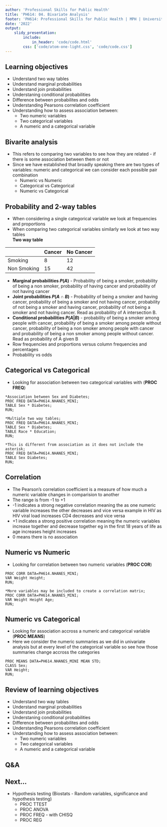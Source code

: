 ```yaml
---
author: 'Professional Skills for Public Health'
title: 'PH614: 04. Bivariate Analysis'
footer: 'PH614: Professional Skills for Public Health | MPH | University of Maryland Baltimore'
date: '2022'
output:
    slidy_presentation:
        include:
            in_header: 'code/code.html'
        css: ['code/atom-one-light.css', 'code/code.css']
---
```


## Learning objectives  
- Understand two way tables
- Understand marginal probabilities  
- Understand join probabilities   
- Understaning conditional probabilities 
- Difference between probabilites and odds
- Understanding Pearsons correlation coefficient 
- Understanding how to assess association between:
    + Two numeric variables  
    + Two categorical variables  
    + A numeric and a categorical variable  

## Bivarite analysis  
- This refers to comparing two variables to see how they are related - if there is some association between them or not  
- Since we have established that broadly speaking there are two types of variables: numeric and categorical we can consider each possible pair combination  
    + Numeric vs Numeric  
    + Categorical vs Categorical  
    + Numeric vs Categorical  

## Probability and 2-way tables  
- When considering a single categorical variable we look at frequencies and proportions  
- When comparing two categorical variables similarly we look at two way tables  
**Two way table**  

|             | Cancer | No Cancer |
|-------------|--------|-----------|
| Smoking     |   8    |     12    |
| Non Smoking |   15   |     42    |  

- **Marginal probabilities $P(A)$** - Probability of being a smoker, probability of being a non smoker, probability of having cancer and probability of not having cancer  
- **Joint probabilities $P(A\cap{B})$** - Probability of being a smoker and having cancer, probability of being a smoker and not having cancer, probability of not being a smoker and having cancer, probability of not being a smoker and not having cancer. Read as probability of A intersection B.
- **Conditional probabilities $P(A|B)$** - probability of being a smoker among people with cancer, probability of being a smoker among people without cancer, probability of being a non smoker among people with cancer and probability of being a non smoker among people without cancer. Read as probability of A given B    
- Row frequencies and proportions versus column frequencies and percentages   
- Probability vs odds  

## Categorical vs Categorical  
- Looking for association between two categorical variables with (**PROC FREQ**)    
```SAS 
*Association between Sex and Diabetes;
PROC FREQ DATA=PH614.NHANES_MINI;
TABLE Sex * Diabetes;
RUN;

*Multiple two way tables;
PROC FREQ DATA=PH614.NHANES_MINI;
TABLE Sex * Diabetes;
TABLE Race * Education;
RUN;

*This is different from association as it does not include the asterisk;
PROC FREQ DATA=PH614.NHANES_MINI;
TABLE Sex Diabetes;
RUN;
```   

## Correlation  
- The Pearson's correlation coefficient is a measure of how much a numeric variable changes in comparision to another  
- The range is from -1 to +1  
- -1 indicates a strong negative correlation meaning the as one numeric variable increases the other decreases and vice versa example in HIV as HIV viral load increases CD4 decreases and vice versa   
- +1 indicates a strong positive correlation meaning the numeric variables increase together and decrease together eg in the first 18 years of life as age increases height increases  
- 0 means there is no association   


## Numeric vs Numeric  
- Looking for correlation between two numeric variables (**PROC COR**)  
```SAS 
PROC CORR DATA=PH614.NHANES_MINI;
VAR Weight Height;
RUN;

*More variables may be included to create a correlation matrix;
PROC CORR DATA=PH614.NHANES_MINI;
VAR Weight Height Age;
RUN;
```

## Numeric vs Categorical  
- Looking for association accross a numeric and categorical variable (**PROC MEANS**)  
- Here we consider the numeric summaries as we did in univariate analysis but at every level of the categorical variable so see how those summaries change accross the categories  
```SAS 
PROC MEANS DATA=PH614.NHANES_MINI MEAN STD;
CLASS Sex;
VAR Height;
RUN;
```

## Review of learning objectives  
- Understand two way tables
- Understand marginal probabilities  
- Understand join probabilities   
- Understaning conditional probabilities 
- Difference between probabilites and odds
- Understanding Pearsons correlation coefficient 
- Understanding how to assess association between:
    + Two numeric variables  
    + Two categorical variables  
    + A numeric and a categorical variable  


## Q&A 
 
## Next... 
- Hypothesis testing (Biostats - Random variables, significance and hypothesis testing)
    + PROC TTEST
    + PROC ANOVA
    + PROC FREQ - with CHISQ 
    + PROC REG

